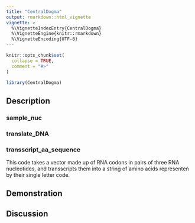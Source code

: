 ```yaml
---
title: "CentralDogma"
output: rmarkdown::html_vignette
vignette: >
  %\VignetteIndexEntry{CentralDogma}
  %\VignetteEngine{knitr::rmarkdown}
  %\VignetteEncoding{UTF-8}
---
```


```r
knitr::opts_chunk$set(
  collapse = TRUE,
  comment = "#>"
)
```

```r
library(CentralDogma)
```

## Description

### sample_nuc

### translate_DNA

### transscript_aa_sequence

This code takes a vector made up of RNA codons in pairs of three RNA nucleotides, and transscripts them into a string of amino acids representen by their single letter code.

## Demonstration

## Discussion
